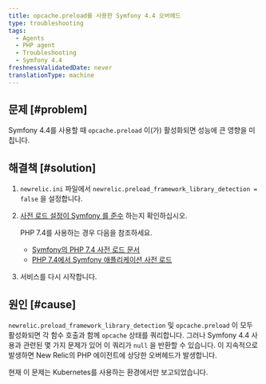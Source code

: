 ```yaml
---
title: opcache.preload를 사용한 Symfony 4.4 오버헤드
type: troubleshooting
tags:
  - Agents
  - PHP agent
  - Troubleshooting
  - Symfony 4.4
freshnessValidatedDate: never
translationType: machine
---
```


## 문제 [#problem]

Symfony 4.4를 사용할 때 `opcache.preload` 이(가) 활성화되면 성능에 큰 영향을 미칩니다.

## 해결책 [#solution]

1. `newrelic.ini` 파일에서 `newrelic.preload_framework_library_detection = false` 을 설정합니다.

2. [사전 로드 설정이 Symfony 를 준수](https://symfony.com/doc/current/performance.html#use-the-opcache-class-preloading) 하는지 확인하십시오.

   <Callout variant="tip">
     PHP 7.4를 사용하는 경우 다음을 참조하세요.

     * [Symfony의 PHP 7.4 사전 로드 문서](https://symfony.com/blog/new-in-symfony-4-4-preloading-symfony-applications-in-php-7-4)
     * [PHP 7.4에서 Symfony 애플리케이션 사전 로드](https://symfonycasts.com/screencast/symfony5-upgrade/preload)
   </Callout>

3. 서비스를 다시 시작합니다.

## 원인 [#cause]

`newrelic.preload_framework_library_detection` 및 `opcache.preload` 이 모두 활성화되면 각 함수 호출과 함께 `opcache` 상태를 쿼리합니다. 그러나 Symfony 4.4 사용과 관련된 몇 가지 문제가 있어 이 쿼리가 `null` 을 반환할 수 있습니다. 이 지속적으로 발생하면 New Relic의 PHP 에이전트에 상당한 오버헤드가 발생합니다.

현재 이 문제는 Kubernetes를 사용하는 환경에서만 보고되었습니다.
